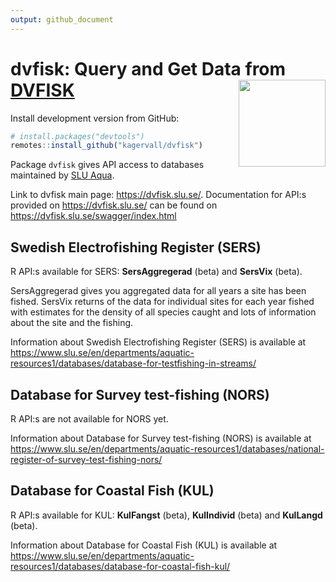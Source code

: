 ```yaml
---
output: github_document
---
```


<!-- README.md is generated from README.Rmd. Please edit that file -->


# dvfisk: Query and Get Data from [DVFISK](https://dvfisk.slu.se/) <img src="man/figures/logo.png" align="right" height="139"/>

Install development version from GitHub:
```r
# install.packages("devtools")
remotes::install_github("kagervall/dvfisk")
```

Package `dvfisk` gives API access to databases maintained by [SLU Aqua](https://www.slu.se/en/departments/aquatic-resources1/ "Link to SLU Aqua").

Link to dvfisk main page: <https://dvfisk.slu.se/>. Documentation for API:s provided on <https://dvfisk.slu.se/> can be found on <https://dvfisk.slu.se/swagger/index.html>

## Swedish Electrofishing Register (SERS)

R API:s available for SERS: **SersAggregerad** (beta) and **SersVix** (beta).

SersAggregerad gives you aggregated data for all years a site has been fished. SersVix returns of the data for
individual sites for each year fished with estimates for the density of all species caught and lots of information
about the site and the fishing.

Information about Swedish Electrofishing Register (SERS) is available at <https://www.slu.se/en/departments/aquatic-resources1/databases/database-for-testfishing-in-streams/>

## Database for Survey test-fishing (NORS)

R API:s are not available for NORS yet.

Information about Database for Survey test-fishing (NORS) is available at <https://www.slu.se/en/departments/aquatic-resources1/databases/national-register-of-survey-test-fishing-nors/>

## Database for Coastal Fish (KUL)

R API:s available for KUL: **KulFangst** (beta), **KulIndivid** (beta) and **KulLangd** (beta). 

Information about Database for Coastal Fish (KUL) is available at <https://www.slu.se/en/departments/aquatic-resources1/databases/database-for-coastal-fish-kul/>
